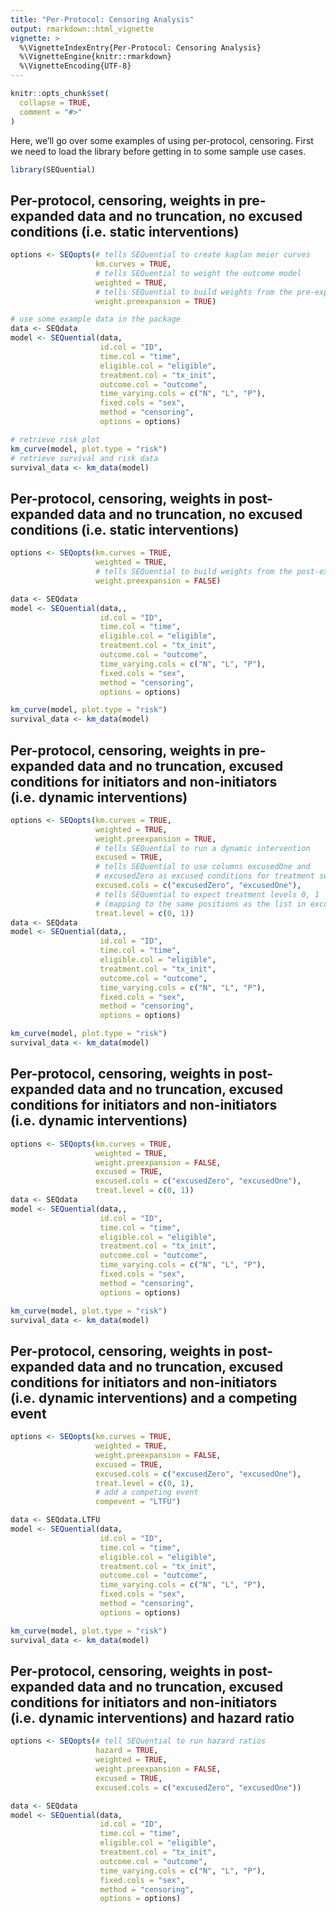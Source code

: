 ```yaml
---
title: "Per-Protocol: Censoring Analysis"
output: rmarkdown::html_vignette
vignette: >
  %\VignetteIndexEntry{Per-Protocol: Censoring Analysis}
  %\VignetteEngine{knitr::rmarkdown}
  %\VignetteEncoding{UTF-8}
---
```


```r
knitr::opts_chunk$set(
  collapse = TRUE,
  comment = "#>"
)
```

Here, we'll go over some examples of using per-protocol, censoring. First we need to load the library before getting in to some sample use cases.

```r
library(SEQuential)
```

## Per-protocol, censoring, weights in pre-expanded data and no truncation, no excused conditions (i.e. static interventions)

```r
options <- SEQopts(# tells SEQuential to create kaplan meier curves
                   km.curves = TRUE,
                   # tells SEQuential to weight the outcome model
                   weighted = TRUE, 
                   # tells SEQuential to build weights from the pre-expanded data
                   weight.preexpansion = TRUE)

# use some example data in the package
data <- SEQdata                                
model <- SEQuential(data, 
                    id.col = "ID",
                    time.col = "time",
                    eligible.col = "eligible",
                    treatment.col = "tx_init",
                    outcome.col = "outcome",
                    time_varying.cols = c("N", "L", "P"),
                    fixed.cols = "sex",
                    method = "censoring",
                    options = options)

# retrieve risk plot
km_curve(model, plot.type = "risk")
# retrieve survival and risk data
survival_data <- km_data(model)
```

## Per-protocol, censoring, weights in post-expanded data and no truncation, no excused conditions (i.e. static interventions)

```r
options <- SEQopts(km.curves = TRUE,
                   weighted = TRUE, 
                   # tells SEQuential to build weights from the post-expanded data
                   weight.preexpansion = FALSE)

data <- SEQdata                                 
model <- SEQuential(data,, 
                    id.col = "ID",
                    time.col = "time",
                    eligible.col = "eligible",
                    treatment.col = "tx_init",
                    outcome.col = "outcome",
                    time_varying.cols = c("N", "L", "P"),
                    fixed.cols = "sex",
                    method = "censoring",
                    options = options)

km_curve(model, plot.type = "risk")
survival_data <- km_data(model)
```

## Per-protocol, censoring, weights in pre-expanded data and no truncation, excused conditions for initiators and non-initiators (i.e. dynamic interventions)

```r
options <- SEQopts(km.curves = TRUE,
                   weighted = TRUE,
                   weight.preexpansion = TRUE,
                   # tells SEQuential to run a dynamic intervention
                   excused = TRUE,                               
                   # tells SEQuential to use columns excusedOne and 
                   # excusedZero as excused conditions for treatment switches
                   excused.cols = c("excusedZero", "excusedOne"), 
                   # tells SEQuential to expect treatment levels 0, 1
                   # (mapping to the same positions as the list in excused.cols)
                   treat.level = c(0, 1))
data <- SEQdata                                
model <- SEQuential(data,, 
                    id.col = "ID",
                    time.col = "time",
                    eligible.col = "eligible",
                    treatment.col = "tx_init",
                    outcome.col = "outcome",
                    time_varying.cols = c("N", "L", "P"),
                    fixed.cols = "sex",
                    method = "censoring",
                    options = options)

km_curve(model, plot.type = "risk")
survival_data <- km_data(model)
```

## Per-protocol, censoring, weights in post-expanded data and no truncation, excused conditions for initiators and non-initiators (i.e. dynamic interventions)

```r
options <- SEQopts(km.curves = TRUE,
                   weighted = TRUE,
                   weight.preexpansion = FALSE,
                   excused = TRUE,                               
                   excused.cols = c("excusedZero", "excusedOne"), 
                   treat.level = c(0, 1))
data <- SEQdata                                
model <- SEQuential(data,, 
                    id.col = "ID",
                    time.col = "time",
                    eligible.col = "eligible",
                    treatment.col = "tx_init",
                    outcome.col = "outcome",
                    time_varying.cols = c("N", "L", "P"),
                    fixed.cols = "sex",
                    method = "censoring",
                    options = options)

km_curve(model, plot.type = "risk")
survival_data <- km_data(model)
```

## Per-protocol, censoring, weights in post-expanded data and no truncation, excused conditions for initiators and non-initiators (i.e. dynamic interventions) and a competing event

```r
options <- SEQopts(km.curves = TRUE,
                   weighted = TRUE,
                   weight.preexpansion = FALSE,
                   excused = TRUE,                               
                   excused.cols = c("excusedZero", "excusedOne"), 
                   treat.level = c(0, 1),
                   # add a competing event
                   compevent = "LTFU")

data <- SEQdata.LTFU                                
model <- SEQuential(data, 
                    id.col = "ID",
                    time.col = "time",
                    eligible.col = "eligible",
                    treatment.col = "tx_init",
                    outcome.col = "outcome",
                    time_varying.cols = c("N", "L", "P"),
                    fixed.cols = "sex",
                    method = "censoring",
                    options = options)

km_curve(model, plot.type = "risk")
survival_data <- km_data(model)
```

## Per-protocol, censoring, weights in post-expanded data and no truncation, excused conditions for initiators and non-initiators (i.e. dynamic interventions) and hazard ratio

```r
options <- SEQopts(# tell SEQuential to run hazard ratios
                   hazard = TRUE,
                   weighted = TRUE,
                   weight.preexpansion = FALSE,
                   excused = TRUE,                               
                   excused.cols = c("excusedZero", "excusedOne"))

data <- SEQdata                              
model <- SEQuential(data,
                    id.col = "ID",
                    time.col = "time",
                    eligible.col = "eligible",
                    treatment.col = "tx_init",
                    outcome.col = "outcome",
                    time_varying.cols = c("N", "L", "P"),
                    fixed.cols = "sex",
                    method = "censoring",
                    options = options)

```
